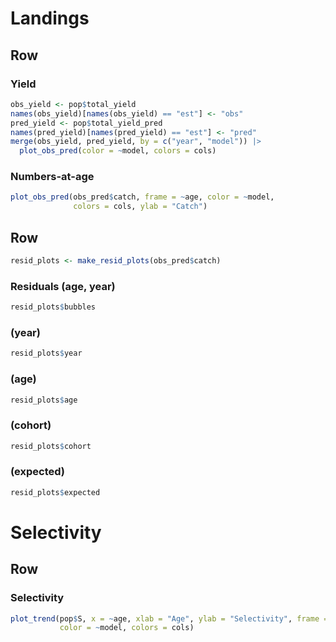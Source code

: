 
Landings {data-navmenu="Fishery"}
================================================================================


Row {.tabset}
--------------------------------------------------------------------------------

### Yield

```r

obs_yield <- pop$total_yield
names(obs_yield)[names(obs_yield) == "est"] <- "obs"
pred_yield <- pop$total_yield_pred
names(pred_yield)[names(pred_yield) == "est"] <- "pred"
merge(obs_yield, pred_yield, by = c("year", "model")) |> 
  plot_obs_pred(color = ~model, colors = cols)

```


### Numbers-at-age

```r
plot_obs_pred(obs_pred$catch, frame = ~age, color = ~model, 
              colors = cols, ylab = "Catch")
```


Row {.tabset}
--------------------------------------------------------------------------------

```r
resid_plots <- make_resid_plots(obs_pred$catch)
```

### Residuals (age, year)

```r
resid_plots$bubbles
```

### (year)

```r
resid_plots$year
```

### (age)

```r
resid_plots$age
```

### (cohort)

```r
resid_plots$cohort
```

### (expected)

```r
resid_plots$expected
```


Selectivity {data-navmenu="Fishery"}
================================================================================


Row {.tabset}
--------------------------------------------------------------------------------

### Selectivity

```r
plot_trend(pop$S, x = ~age, xlab = "Age", ylab = "Selectivity", frame = ~year,
           color = ~model, colors = cols)
```




